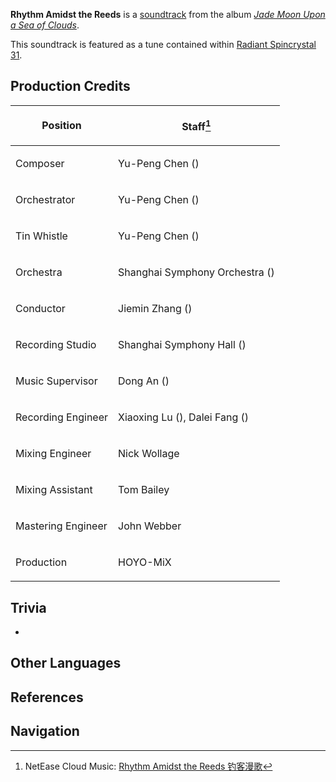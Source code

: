 {{Soundtrack Infobox
|title          =
|image          = Jade Moon Upon a Sea of Clouds.jpg
|album          = Jade Moon Upon a Sea of Clouds
|disc           = 1
|number         = 15
|featured       =
|featured2      =
|featured3      =
|featured_disc  =
|featured_disc2 =
|featured_disc3 =
|youtube_id     = t1O7LpOTBfM
|youtube_time   = 1337
|spotify_id     = 6fDtrqUmd9Seufl2hTli7P
|played_in      = Bishui Plain
|during         = [[Bishui Plain]] (Day)
|domain         =
|previous       = Mild Waves
|next           = Flows of Jade-Like Water
}}
'''Rhythm Amidst the Reeds''' is a [[soundtrack]] from the album ''[[Jade Moon Upon a Sea of Clouds]]''.

This soundtrack is featured as a tune contained within [[Radiant Spincrystal 31]].

==Production Credits==
{| class="wikitable" style="text-align:left; height:0.5em"
! Position
! Staff<ref>NetEase Cloud Music: [https://music.163.com/#/song?id=1492275669 Rhythm Amidst the Reeds 钓客漫歌]</ref>
|-
! Composer
| Yu-Peng Chen ({{Lang|zh=陈致逸|mini=1}})
|-
! Orchestrator
| Yu-Peng Chen ({{Lang|zh=陈致逸|mini=1}})
|-
! Tin Whistle
| Yu-Peng Chen ({{Lang|zh=陈致逸|mini=1}})
|-
! Orchestra
| Shanghai Symphony Orchestra ({{Lang|zh=上海交响乐团|mini=1}})
|-
! Conductor
| Jiemin Zhang ({{Lang|zh=张洁敏|mini=1}})
|-
! Recording Studio
| Shanghai Symphony Hall ({{Lang|zh=上海交响乐团音乐厅|mini=1}})
|-
! Music Supervisor
| Dong An ({{Lang|zh=安栋|mini=1}})
|-
! Recording Engineer
| Xiaoxing Lu ({{Lang|zh=陆晓幸|mini=1}}), Dalei Fang ({{Lang|zh=房大磊|mini=1}})
|-
! Mixing Engineer
| Nick Wollage
|-
! Mixing Assistant
| Tom Bailey
|-
! Mastering Engineer
| John Webber
|-
! Production
| HOYO-MiX
|}

==Trivia==
* {{Transclude|Winding River|BishuiTheme|section=1}}

==Other Languages==
{{Other Languages|default_hidden = 1
|en      = Rhythm Amidst the Reeds
|zhs     = 钓客漫歌
|zhs_rm  = Diàokè Màn'gē
|zht     = 釣客漫歌
|zht_rm  = Diàokè Màn'gē
|ja      = 釣り人の歌…<ref name="RS">{{Ref/Item|Radiant Spincrystal 31|note=Japanese, Korean, Spanish, French, Russian, Thai, Vietnamese, German, Indonesian, Portuguese}}</ref>
|ja_rm   = Tsuribito no Uta...
|ko      = Rhythm Amidst the Reeds<ref name="RS" />
|es      = Rhythm Amidst the Reeds<ref name="RS" />
|fr      = Rhythm Amidst the Reeds<ref name="RS" />
|ru      = Rhythm Amidst the Reeds<ref name="RS" />
|th      = Rhythm Amidst the Reeds<ref name="RS" />
|vi      = Khúc Hát Đi Câu<ref name="RS" />
|de      = Rhythm Amidst the Reeds<ref name="RS" />
|id      = Rhythm Amidst the Reeds<ref name="RS" />
|pt      = Rhythm Amidst the Reeds<ref name="RS" />
}}

==References==
{{Reflist}}

==Navigation==
{{Soundtrack Navbox|Jade Moon Upon a Sea of Clouds}}